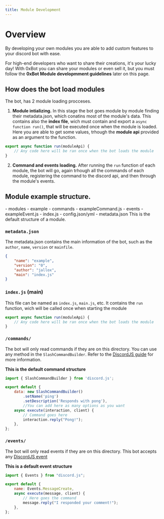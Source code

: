 ```yaml
---
title: Module Development
---
```



# Overview
By developing your own modules you are able to add custom features to your discord bot with ease. 

For high-end developers who want to share their creations, it's your lucky day! With 0xBot you can share your modules or even sell it, but you must follow the **0xBot Module developmment guidelines** later on this page.

## How does the bot load modules
The bot, has 2 module loading procceses. 

1. **Module intializing.** In this stage the bot goes module by module finding their metadata.json, which conatins most of the module's data. This contains also the **index file**, wich must contain and export a `async function run()`, that will be executed once when the module is loaded. Here you are able to get some values, trhough the **module api** provided as an argument to the function.
```js
export async function run(moduleApi) {
    // Any code here will be ran once when the bot loads the module
}
```

2. **Command and events loading.** After running the `run` function of each module, the bot will go, again trhough all the commands of each module, registering the command to the discord api, and then through the module's events.

## Module example structure.

<FileTree>
- modules
	- example
		- commands
			- exampleCommand.js
		- events
			- exampleEvent.js
		- index.js
		- config.json/yml
		- metadata.json
</FileTree>
This is the default structure of a module.

### `metadata.json`
The metadata.json contains the main information of the bot, such as the `author`, `name`, `version` or `mainfile`.
```json title="metadata.json"
{
    "name": "example",
    "version": "0",
    "author": "jallox",
    "main": "index.js"
}
```

### `index.js` (main)
This file can be named as `index.js`, `main.js`, etc. It contains the `run` function, wich will be called once when starting the module
```js title="index.js"
export async function run(moduleApi) {
    // Any code here will be ran once when the bot loads the module
}
```

### `/commands/`
The bot will only read commands if they are on this directory. You can use any method in the `SlashCommandBuilder`. Refer to the [DiscordJS guide](https://discord.js.org/docs/packages/discord.js/14.22.1/SlashCommandBuilder:Class) for more information.

**This is the default command structure**
```js title="commands/ping.js"
import { SlashCommandBuilder } from 'discord.js';

export default {
	data: new SlashCommandBuilder()
		.setName('ping')
		.setDescription('Responds with pong'),
		//You can add here as many options as you want 
	async execute(interaction, client) {
		// Command goes here
        interaction.reply("Pong!");
	},
};
```

### `/events/`
The bot will only read events if they are on this directory. This bot accepts any [DiscordJS event](https://discord.js.org/docs/packages/discord.js/14.22.1/Events:Enum)

**This is a default event structure**
```js title="events/message.js"
import { Events } from "discord.js";

export default {
	name: Events.MessageCreate,
	async execute(message, client) {
		// Here goes the command
        message.reply("I responded your comment!");
	},
};
```


